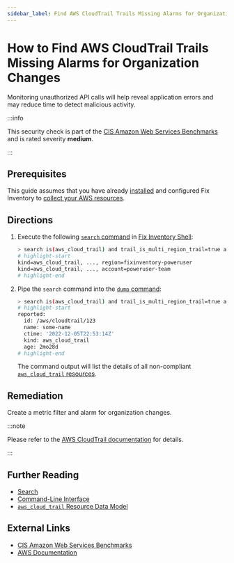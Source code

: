 ```yaml
---
sidebar_label: Find AWS CloudTrail Trails Missing Alarms for Organization Changes
---
```


# How to Find AWS CloudTrail Trails Missing Alarms for Organization Changes

Monitoring unauthorized API calls will help reveal application errors and may reduce time to detect malicious activity.

:::info

This security check is part of the [CIS Amazon Web Services Benchmarks](https://cisecurity.org/benchmark/amazon_web_services) and is rated severity **medium**.

:::

## Prerequisites

This guide assumes that you have already [installed](../../../getting-started/install/index.mdx) and configured Fix Inventory to [collect your AWS resources](../../../how-to-guides/data-sources/collect-aws-resource-data.mdx).

## Directions

1. Execute the following [`search` command](../../../reference/cli/search.mdx) in [Fix Inventory Shell](../../../reference/components/shell.mdx):

   ```bash
   > search is(aws_cloud_trail) and trail_is_multi_region_trail=true and trail_status.is_logging=true with(empty, --> is(aws_cloudwatch_log_group) with(any, --> is(aws_cloudwatch_metric_filter) and filter_pattern~"\s*\$\.eventSource\s*=\s*organizations.amazonaws.com.+\$\.eventName\s*=\s*\"AcceptHandshake\".+\$\.eventName\s*=\s*\"AttachPolicy\".+\$\.eventName\s*=\s*\"CreateAccount\".+\$\.eventName\s*=\s*\"CreateOrganizationalUnit\".+\$\.eventName\s*=\s*\"CreatePolicy\".+\$\.eventName\s*=\s*\"DeclineHandshake\".+\$\.eventName\s*=\s*\"DeleteOrganization\".+\$\.eventName\s*=\s*\"DeleteOrganizationalUnit\".+\$\.eventName\s*=\s*\"DeletePolicy\".+\$\.eventName\s*=\s*\"DetachPolicy\".+\$\.eventName\s*=\s*\"DisablePolicyType\".+\$\.eventName\s*=\s*\"EnablePolicyType\".+\$\.eventName\s*=\s*\"InviteAccountToOrganization\".+\$\.eventName\s*=\s*\"LeaveOrganization\".+\$\.eventName\s*=\s*\"MoveAccount\".+\$\.eventName\s*=\s*\"RemoveAccountFromOrganization\".+\$\.eventName\s*=\s*\"UpdatePolicy\".+\$\.eventName\s*=\s*\"UpdateOrganizationalUnit\""))
   # highlight-start
   ​kind=aws_cloud_trail, ..., region=fixinventory-poweruser
   ​kind=aws_cloud_trail, ..., account=poweruser-team
   # highlight-end
   ```

2. Pipe the `search` command into the [`dump` command](../../../reference/cli/dump.mdx):

   ```bash
   > search is(aws_cloud_trail) and trail_is_multi_region_trail=true and trail_status.is_logging=true with(empty, --> is(aws_cloudwatch_log_group) with(any, --> is(aws_cloudwatch_metric_filter) and filter_pattern~"\s*\$\.eventSource\s*=\s*organizations.amazonaws.com.+\$\.eventName\s*=\s*\"AcceptHandshake\".+\$\.eventName\s*=\s*\"AttachPolicy\".+\$\.eventName\s*=\s*\"CreateAccount\".+\$\.eventName\s*=\s*\"CreateOrganizationalUnit\".+\$\.eventName\s*=\s*\"CreatePolicy\".+\$\.eventName\s*=\s*\"DeclineHandshake\".+\$\.eventName\s*=\s*\"DeleteOrganization\".+\$\.eventName\s*=\s*\"DeleteOrganizationalUnit\".+\$\.eventName\s*=\s*\"DeletePolicy\".+\$\.eventName\s*=\s*\"DetachPolicy\".+\$\.eventName\s*=\s*\"DisablePolicyType\".+\$\.eventName\s*=\s*\"EnablePolicyType\".+\$\.eventName\s*=\s*\"InviteAccountToOrganization\".+\$\.eventName\s*=\s*\"LeaveOrganization\".+\$\.eventName\s*=\s*\"MoveAccount\".+\$\.eventName\s*=\s*\"RemoveAccountFromOrganization\".+\$\.eventName\s*=\s*\"UpdatePolicy\".+\$\.eventName\s*=\s*\"UpdateOrganizationalUnit\"")) | dump
   # highlight-start
   ​reported:
   ​  id: /aws/cloudtrail/123
   ​  name: some-name
   ​  ctime: '2022-12-05T22:53:14Z'
   ​  kind: aws_cloud_trail
   ​  age: 2mo28d
   # highlight-end
   ```

   The command output will list the details of all non-compliant [`aws_cloud_trail` resources](../../../reference/unified-data-model/aws.mdx#aws_cloud_trail).

## Remediation

Create a metric filter and alarm for organization changes.

:::note

Please refer to the [AWS CloudTrail documentation](https://docs.aws.amazon.com/awscloudtrail/latest/userguide/cloudwatch-alarms-for-cloudtrail.html) for details.

:::

## Further Reading

- [Search](../../../reference/search/index.mdx)
- [Command-Line Interface](../../../reference/cli/index.mdx)
- [`aws_cloud_trail` Resource Data Model](../../../reference/unified-data-model/aws.mdx#aws_cloud_trail)

## External Links

- [CIS Amazon Web Services Benchmarks](https://cisecurity.org/benchmark/amazon_web_services)
- [AWS Documentation](https://docs.aws.amazon.com/awscloudtrail/latest/userguide/cloudwatch-alarms-for-cloudtrail.html)
